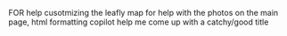 
FOR  help cusotmizing the leafly map 
for help with the photos on the main page, html formatting 
copilot help me come up with a catchy/good title 